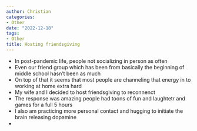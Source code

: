 ```yaml
---
author: Christian
categories:
- Other
date: "2022-12-18"
tags:
- Other
title: Hosting friendsgiving 
---
```


- In post-pandemic life, people not socializing in person as often
- Even our friend group which has been from basically the beginning of middle school hasn't been as much
- On top of that it seems that most people are channeling that energy in to working at home extra hard 
- My wife and I decided to host friendsgiving to reconnenct
- The response was amazing people had toons of fun and laughtetr and games for a full 5 hours 
- I also am practicing more personal contact and hugging to initiate the brain releasing dopamine 
- 

